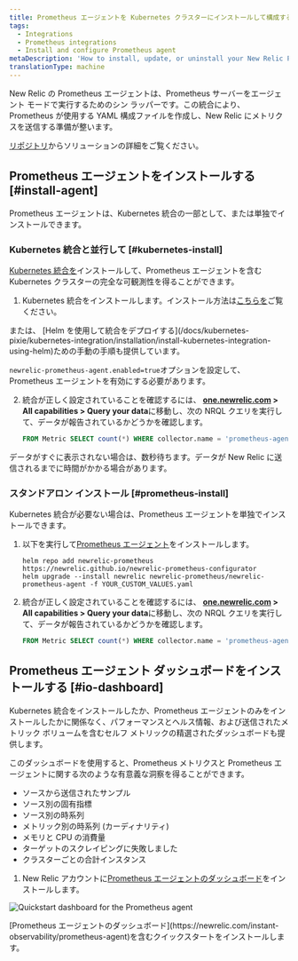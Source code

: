 ```yaml
---
title: Prometheus エージェントを Kubernetes クラスターにインストールして構成する
tags:
  - Integrations
  - Prometheus integrations
  - Install and configure Prometheus agent
metaDescription: 'How to install, update, or uninstall your New Relic Prometheus agent alongside the Kubernetes integration.'
translationType: machine
---
```




New Relic の Prometheus エージェントは、Prometheus サーバーをエージェント モードで実行するためのシン ラッパーです。この統合により、Prometheus が使用する YAML 構成ファイルを作成し、New Relic にメトリクスを送信する準備が整います。

[リポジトリ](https://github.com/newrelic/newrelic-prometheus-configurator)からソリューションの詳細をご覧ください。

## Prometheus エージェントをインストールする [#install-agent]

Prometheus エージェントは、Kubernetes 統合の一部として、または単独でインストールできます。

### Kubernetes 統合と並行して [#kubernetes-install]

[Kubernetes 統合を](/docs/kubernetes-pixie/kubernetes-integration/get-started/introduction-kubernetes-integration)インストールして、Prometheus エージェントを含む Kubernetes クラスターの完全な可観測性を得ることができます。

1. Kubernetes 統合をインストールします。インストール方法は[こちらを](/docs/kubernetes-pixie/kubernetes-integration/installation/kubernetes-integration-install-configure)ご覧ください。

<Callout variant="tip">
  または、 [Helm を使用して統合をデプロイする](/docs/kubernetes-pixie/kubernetes-integration/installation/install-kubernetes-integration-using-helm)ための手動の手順も提供しています。

  `newrelic-prometheus-agent.enabled=true`オプションを設定して、Prometheus エージェントを有効にする必要があります。
</Callout>

2. 統合が正しく設定されていることを確認するには、 **[one.newrelic.com](https://one.newrelic.com) > All capabilities > Query your data**に移動し、次の NRQL クエリを実行して、データが報告されているかどうかを確認します。

   ```sql
   FROM Metric SELECT count(*) WHERE collector.name = 'prometheus-agent' AND cluster_name = 'YOUR_CLUSTER_NAME' since 1 hour ago
   ```

<Callout variant="tip">
  データがすぐに表示されない場合は、数秒待ちます。データが New Relic に送信されるまでに時間がかかる場合があります。
</Callout>

### スタンドアロン インストール [#prometheus-install]

Kubernetes 統合が必要ない場合は、Prometheus エージェントを単独でインストールできます。

1. 以下を実行して[Prometheus エージェント](https://github.com/newrelic/newrelic-prometheus-configurator#readme)をインストールします。

   ```shell
   helm repo add newrelic-prometheus https://newrelic.github.io/newrelic-prometheus-configurator
   helm upgrade --install newrelic newrelic-prometheus/newrelic-prometheus-agent -f YOUR_CUSTOM_VALUES.yaml
   ```

2. 統合が正しく設定されていることを確認するには、 **[one.newrelic.com](https://one.newrelic.com) > All capabilities > Query your data**に移動し、次の NRQL クエリを実行して、データが報告されているかどうかを確認します。

   ```sql
   FROM Metric SELECT count(*) WHERE collector.name = 'prometheus-agent' since 1 hour ago
   ```

## Prometheus エージェント ダッシュボードをインストールする [#io-dashboard]

Kubernetes 統合をインストールしたか、Prometheus エージェントのみをインストールしたかに関係なく、パフォーマンスとヘルス情報、および送信されたメトリック ボリュームを含むセルフ メトリックの精選されたダッシュボードも提供します。

このダッシュボードを使用すると、Prometheus メトリクスと Prometheus エージェントに関する次のような有意義な洞察を得ることができます。

* ソースから送信されたサンプル
* ソース別の固有指標
* ソース別の時系列
* メトリック別の時系列 (カーディナリティ)
* メモリと CPU の消費量
* ターゲットのスクレイピングに失敗しました
* クラスターごとの合計インスタンス

1. New Relic アカウントに[Prometheus エージェントのダッシュボード](https://newrelic.com/instant-observability/prometheus-agent)をインストールします。

<img
  title="Quickstart dashboard for the Prometheus agent"
  alt="Quickstart dashboard for the Prometheus agent"
  src={infrastructurePrometheusIoDashboard}
/>

<figcaption>
  [Prometheus エージェントのダッシュボード](https://newrelic.com/instant-observability/prometheus-agent)を含むクイックスタートをインストールします。
</figcaption>